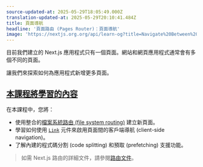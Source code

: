 ```yaml
---
source-updated-at: 2025-05-29T18:05:49.000Z
translation-updated-at: 2025-05-29T20:10:41.484Z
title: 頁面導航
headline: '頁面路由 (Pages Router)：頁面導航'
image: 'https://nextjs.org.org/api/learn-og?title=Navigate%20Between%20Pages&amp;chapter=4'
---
```


目前我們建立的 Next.js 應用程式只有一個頁面。網站和網頁應用程式通常會有多個不同的頁面。

讓我們來探索如何為應用程式新增更多頁面。

[本課程將學習的內容](#what-youll-learn-in-this-lesson)
--------------------------------------------------------------------

在本課程中，您將：

*   使用整合的[檔案系統路由 (file system routing)](/docs/routing/introduction) 建立新頁面。
*   學習如何使用 [`Link`](https://nextjs.org/docs/api-reference/next/link) 元件來啟用頁面間的客戶端導航 (client-side navigation)。
*   了解內建的程式碼分割 (code splitting) 和預取 (prefetching) 支援功能。

> 如需 Next.js 路由的詳細文件，請參閱[路由文件](/docs/routing/introduction)。